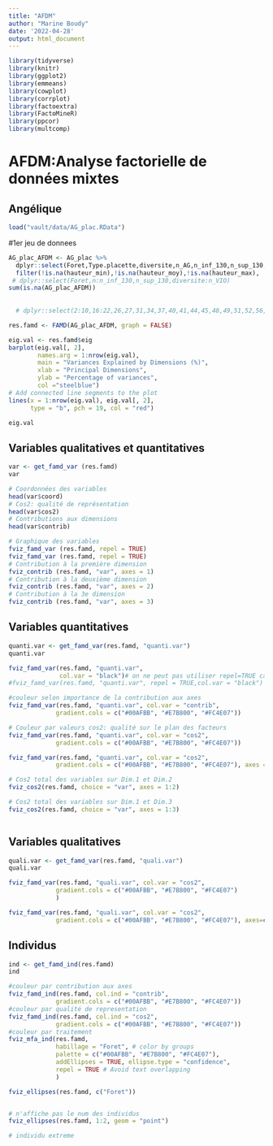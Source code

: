 ```yaml
---
title: "AFDM"
author: "Marine Boudy"
date: '2022-04-28'
output: html_document
---
```


```r

library(tidyverse)
library(knitr)
library(ggplot2)
library(emmeans)
library(cowplot)
library(corrplot)
library(factoextra)
library(FactoMineR)
library(ppcor)
library(multcomp)

```

# AFDM:Analyse factorielle de données mixtes
## Angélique

```r
load("vault/data/AG_plac.RData")
```

#1er jeu de donnees

```r
AG_plac_AFDM <- AG_plac %>%
  dplyr::select(Foret,Type.placette,diversite,n_AG,n_inf_130,n_sup_130, hauteur_moy, hauteur_min, hauteur_max,sumhauteur) %>% 
  filter(!is.na(hauteur_min),!is.na(hauteur_moy),!is.na(hauteur_max), !is.na(sumhauteur),!is.na(Type.placette))
 # dplyr::select(Foret,n:n_inf_130,n_sup_130,diversite:n_VIO)
sum(is.na(AG_plac_AFDM))
  
  
  # dplyr::select(2:10,16:22,26,27,31,34,37,40,41,44,45,48,49,51,52,56,57,60,61)

res.famd <- FAMD(AG_plac_AFDM, graph = FALSE)

```

```r
eig.val <- res.famd$eig
barplot(eig.val[, 2], 
        names.arg = 1:nrow(eig.val), 
        main = "Variances Explained by Dimensions (%)",
        xlab = "Principal Dimensions",
        ylab = "Percentage of variances",
        col ="steelblue")
# Add connected line segments to the plot
lines(x = 1:nrow(eig.val), eig.val[, 2], 
      type = "b", pch = 19, col = "red")

eig.val
```
## Variables qualitatives et quantitatives

```r
var <- get_famd_var (res.famd)
var

# Coordonnées des variables
head(var$coord)
# Cos2: qualité de représentation
head(var$cos2)
# Contributions aux dimensions
head(var$contrib)
```

```r
# Graphique des variables
fviz_famd_var (res.famd, repel = TRUE)
fviz_famd_var (res.famd, repel = TRUE)
# Contribution à la première dimension
fviz_contrib (res.famd, "var", axes = 1)
# Contribution à la deuxième dimension
fviz_contrib (res.famd, "var", axes = 2)
# Contribution à la 3e dimension
fviz_contrib (res.famd, "var", axes = 3)
```

## Variables quantitatives

```r
quanti.var <- get_famd_var(res.famd, "quanti.var")
quanti.var 

fviz_famd_var(res.famd, "quanti.var",
              col.var = "black")# on ne peut pas utiliser repel=TRUE car trop de variables
#fviz_famd_var(res.famd, "quanti.var", repel = TRUE,col.var = "black")

#couleur selon importance de la contribution aux axes
fviz_famd_var(res.famd, "quanti.var", col.var = "contrib", 
             gradient.cols = c("#00AFBB", "#E7B800", "#FC4E07"))

# Couleur par valeurs cos2: qualité sur le plan des facteurs
fviz_famd_var(res.famd, "quanti.var", col.var = "cos2",
             gradient.cols = c("#00AFBB", "#E7B800", "#FC4E07"))

fviz_famd_var(res.famd, "quanti.var", col.var = "cos2",
             gradient.cols = c("#00AFBB", "#E7B800", "#FC4E07"), axes = c(1,3))

# Cos2 total des variables sur Dim.1 et Dim.2
fviz_cos2(res.famd, choice = "var", axes = 1:2)

# Cos2 total des variables sur Dim.1 et Dim.3
fviz_cos2(res.famd, choice = "var", axes = 1:3)



```

## Variables qualitatives

```r
quali.var <- get_famd_var(res.famd, "quali.var")
quali.var 

fviz_famd_var(res.famd, "quali.var", col.var = "cos2", 
             gradient.cols = c("#00AFBB", "#E7B800", "#FC4E07")
             )

fviz_famd_var(res.famd, "quali.var", col.var = "cos2", 
             gradient.cols = c("#00AFBB", "#E7B800", "#FC4E07"), axes=c(1,3))
```

## Individus

```r
ind <- get_famd_ind(res.famd)
ind

#couleur par contribution aux axes
fviz_famd_ind(res.famd, col.ind = "contrib",
             gradient.cols = c("#00AFBB", "#E7B800", "#FC4E07"))
#couleur par qualité de representation
fviz_famd_ind(res.famd, col.ind = "cos2",
             gradient.cols = c("#00AFBB", "#E7B800", "#FC4E07"))
#couleur par traitement
fviz_mfa_ind(res.famd, 
             habillage = "Foret", # color by groups 
             palette = c("#00AFBB", "#E7B800", "#FC4E07"),
             addEllipses = TRUE, ellipse.type = "confidence", 
             repel = TRUE # Avoid text overlapping
             ) 

fviz_ellipses(res.famd, c("Foret"))


# n'affiche pas le num des individus
fviz_ellipses(res.famd, 1:2, geom = "point")

# individu extreme 

```


